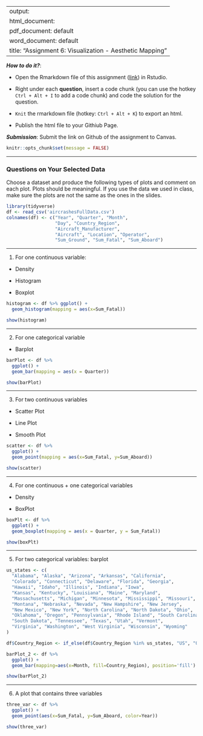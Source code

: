 
---
output: 
  html_document:
  pdf_document: default
  word_document: default
title: "Assignment 6: Visualization - Aesthetic Mapping"
---

***How to do it?***: 

- Open the Rmarkdown file of this assignment ([link](assignment6.Rmd)) in Rstudio. 

- Right under each **question**, insert  a code chunk (you can use the hotkey `Ctrl + Alt + I` to add a code chunk) and code the solution for the question. 

- `Knit` the rmarkdown file (hotkey: `Ctrl + Alt + K`) to export an html.  

-  Publish the html file to your Githiub Page. 

***Submission***: Submit the link on Github of the assignment to Canvas.

```r
knitr::opts_chunk$set(message = FALSE)
```

-------

### Questions on Your Selected Data

Choose a dataset and produce the following types of plots and comment on each plot. Plots should be meaningful. If you use the data we used in class, make sure the plots are not the same as the ones in the slides. 

```r
library(tidyverse)
df <- read_csv('aircrashesFullData.csv')
colnames(df) <- c("Year", "Quarter", "Month",
                  "Day", "Country_Region",
                  "Aircraft_Manufacturer",
                  "Aircraft", "Location", "Operator",
                  "Sum_Ground", "Sum_Fatal", "Sum_Aboard")
```

-------

1. For one continuous variable:

- Density

- Histogram 

- Boxplot

```r
histogram <- df %>% ggplot() +
  geom_histogram(mapping = aes(x=Sum_Fatal))

show(histogram)
```


-------

2. For one categorical variable

- Barplot

```r
barPlot <- df %>% 
  ggplot() + 
  geom_bar(mapping = aes(x = Quarter))

show(barPlot)
```


-------

3. For two continuous variables

- Scatter Plot

- Line Plot

- Smooth Plot

```r
scatter <- df %>%
  ggplot() +
  geom_point(mapping = aes(x=Sum_Fatal, y=Sum_Aboard))

show(scatter)
```

-------

4. For one continuous + one categorical variables

- Density

- BoxPlot

```r
boxPlt <- df %>%
  ggplot() + 
  geom_boxplot(mapping = aes(x = Quarter, y = Sum_Fatal))

show(boxPlt)
```

-------

5. For two categorical variables: barplot

```r

us_states <- c(
  "Alabama", "Alaska", "Arizona", "Arkansas", "California",
  "Colorado", "Connecticut", "Delaware", "Florida", "Georgia",
  "Hawaii", "Idaho", "Illinois", "Indiana", "Iowa",
  "Kansas", "Kentucky", "Louisiana", "Maine", "Maryland",
  "Massachusetts", "Michigan", "Minnesota", "Mississippi", "Missouri",
  "Montana", "Nebraska", "Nevada", "New Hampshire", "New Jersey",
  "New Mexico", "New York", "North Carolina", "North Dakota", "Ohio",
  "Oklahoma", "Oregon", "Pennsylvania", "Rhode Island", "South Carolina",
  "South Dakota", "Tennessee", "Texas", "Utah", "Vermont",
  "Virginia", "Washington", "West Virginia", "Wisconsin", "Wyoming"
)

df$Country_Region <- if_else(df$Country_Region %in% us_states, "US", "Other")
```


```r
barPlot_2 <- df %>%
  ggplot() + 
  geom_bar(mapping=aes(x=Month, fill=Country_Region), position='fill')

show(barPlot_2)
```

-------

6. A plot that contains three variables

```r
three_var <- df %>%
  ggplot() +
  geom_point(aes(x=Sum_Fatal, y=Sum_Aboard, color=Year))

show(three_var)
```

